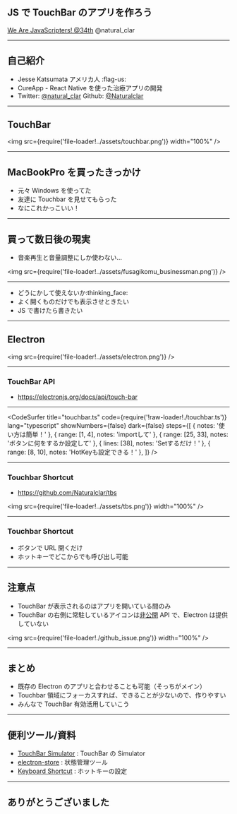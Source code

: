 
<Head>
  <Meta
    title="create-touchbar-app-with-js"
    description="create-touchbar-app-with-js"
    slug="create-touchbar-app-with-js"
    publishedAt={new Date('2019-07-22')}
  />
</Head>

## JS で TouchBar のアプリを作ろう

[We Are JavaScripters! @34th](https://wajs.connpass.com/event/138500)
@natural_clar

---

## 自己紹介

<Avatar />

- Jesse Katsumata アメリカ人 :flag-us:
- CureApp - React Native を使った治療アプリの開発
- Twitter: [@natural_clar](https://twitter.com/natural_clar) Github: [@Naturalclar](https://github.com/Naturalclar)

---

## TouchBar

<img src={require('file-loader!../assets/touchbar.png')} width="100%" />

---

## MacBookPro を買ったきっかけ

- 元々 Windows を使ってた
- 友達に Touchbar を見せてもらった
- なにこれかっこいい！

---

## 買って数日後の現実

- 音楽再生と音量調整にしか使わない…

<img src={require('file-loader!../assets/fusagikomu_businessman.png')} />

---

- どうにかして使えないか:thinking_face:
- よく開くものだけでも表示させときたい
- JS で書けたら書きたい

---

## Electron

<img src={require('file-loader!../assets/electron.png')} />

---

### TouchBar API

- https://electronjs.org/docs/api/touch-bar

---

<CodeSurfer
  title="touchbar.ts"
  code={require('!raw-loader!./touchbar.ts')}
  lang="typescript"
  showNumbers={false}
  dark={false}
  steps={[
    { notes: '使い方は簡単！' },
    { range: [1, 4], notes: 'importして' },
    { range: [25, 33], notes: 'ボタンに何をするか設定して' },
    { lines: [38], notes: 'Setするだけ！' },
    { range: [8, 10], notes: 'HotKeyも設定できる！' },
  ]}
/>

---

### Touchbar Shortcut

- https://github.com/Naturalclar/tbs

<img src={require('file-loader!../assets/tbs.png')} width="100%" />

---

### Touchbar Shortcut

- ボタンで URL 開くだけ
- ホットキーでどこからでも呼び出し可能

---

## 注意点

- TouchBar が表示されるのはアプリを開いている間のみ
- TouchBar の右側に常駐しているアイコンは[非公開](https://github.com/electron/electron/issues/12431) API で、Electron は提供していない

<img src={require('file-loader!./github_issue.png')} width="100%" />

---

## まとめ

- 既存の Electron のアプリと合わせることも可能（そっちがメイン）
- Touchbar 領域にフォーカスすれば、できることが少ないので、作りやすい
- みんなで TouchBar 有効活用していこう

---

## 便利ツール/資料

- [TouchBar Simulator](https://github.com/sindresorhus/touch-bar-simulator) : TouchBar の Simulator
- [electron-store](https://github.com/sindresorhus/electron-store) : 状態管理ツール
- [Keyboard Shortcut](https://electronjs.org/docs/tutorial/keyboard-shortcuts) : ホットキーの設定

---

## ありがとうございました
